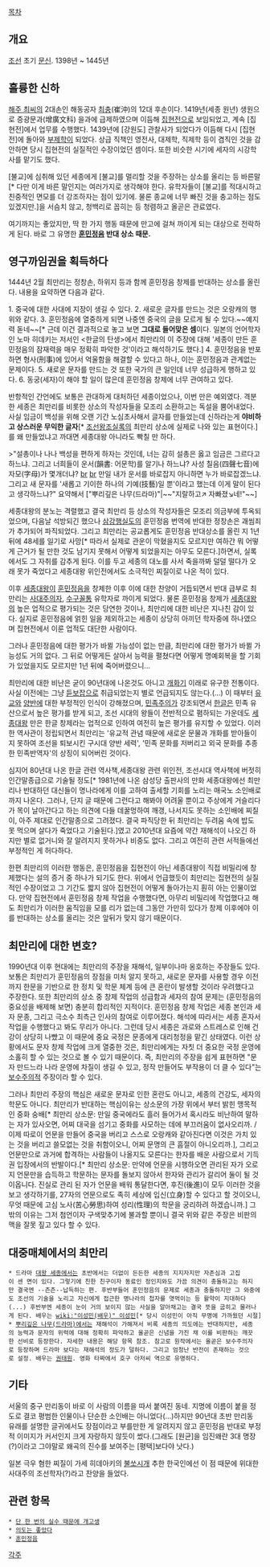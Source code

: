 [[목차]]

== 개요 ==
[[조선]] 초기 [[문신]]. 1398년 ~ 1445년

== 훌륭한 신하 ==
[[해주 최씨]]의 2대손인 해동공자 [[최충]](崔沖)의 12대 후손이다. 1419년(세종 원년) 생원으로 증광문과(增廣文科) 을과에 급제하였으며 이듬해 [[집현전]]으로 보임되었고, 계속 [집현전]에서 업무를 수행했다. 1439년에 [강원도] 관찰사가 되었다가 이듬해 다시 [집현전]에 돌아와 [[부제학]]이 되었다. 상급 직책인 영전사, 대제학, 직제학 등이 겸직인 것을 감안하면 당시 집현전의 실질적인 수장이었던 셈이다. 또한 비슷한 시기에 세자의 시강학사를 맡기도 했다.

[불교]에 심취해 있던 세종에게 [불교]를 멀리할 것을 주장하는 상소를 올리는 등 바른말[* 다만 이게 바른 말인지는 여러가지로 생각해야 한다. 유학자들이 [불교]를 적대시하고 친중적인 면모를 더 강조하자는 점이 있기에. 물론 종교에 너무 빠진 것을 충고하는 점도 있겠지만.]을 서슴치 않고, 청백리로 꼽히는 등 청렴하고 올곧은 관료였다. 

여기까지는 좋았지만, 딱 한 가지 행동 때문에 만고에 걸쳐 까이게 되는 대상으로 전락하게 된다. 바로 그 유명한 '''[[훈민정음]] 반대 상소 때문.'''

== 영구까임권을 획득하다 ==
1444년 2월 최만리는 정창손, 하위지 등과 함께 훈민정음 창제를 반대하는 상소를 올린다. 내용을 요약하면 다음과 같다.

1. 중국에 대한 사대에 지장이 생길 수 있다.
2. 새로운 글자를 만드는 것은 오랑캐의 행위와 같다.
3. 훈민정음에 열중하게 되면 나중엔 중국의 글을 모르게 될 수 있다.~~예지력 돋네~~[* 근데 이건 결과적으로 놓고 보면 '''그대로 들어맞은 셈'''이다. 일본의 언어학자인 노마 히데키는 저서인 <한글의 탄생>에서 최만리의 이 주장에 대해 '세종이 만든 훈민정음의 잠재력을 매우 정확히 파악한 것'이라고 해석하기도 했다.]
4. 훈민정음을 반포하면 형사(刑事)에 있어서 억울함을 해결할 수 있다고 하나, 이는 훈민정음과 관계없는 문제이다.
5. 새로운 문자를 만드는 것 또한 국가의 큰 일인데 너무 성급하게 행하고 있다.
6. 동궁(세자)이 해야 할 일이 많은데 훈민정음 창제에 너무 관여하고 있다.

반항적인 간언에도 보통은 관대하게 대처하던 세종이었으나, 이번 만은 예외였다. 격분한 세종은 최만리를 비롯한 상소의 작성자들을 모조리 소환하고는 독설을 뿜어내었다. 사실 임금이 백성을 위해 오랜 기간 노심초사해서 글자를 만들었는데 신하라는게 '''야비하고 상스러운 무익한 글자'''[* [[조선왕조실록]]의 최만리 상소에 실제로 나와 있는 표현이다.]를 왜 만들었냐고 까대면 세종대왕 아니라도 빡칠 만 하다.

>"설총이나 나나 백성을 편하게 하자는 것인데, 너는 감히 설총은 옳고 임금은 그르다고 하느냐. 그리고 너희들이 운서(韻書: 어문학)를 알기나 하느냐? 사성 칠음(四聲七音)에 자모(字母)가 몇개더냐? [[br]] [[br]] 만일 내가 운서를 바로잡지 아니하면 누가 바로잡겠느냐. 그리고 새 문자를 '새롭고 기이한 하나의 기예(技藝)일 뿐'이라고 했는데 이게 말이 된다고 생각하느냐?"
요약해서 ["뿌리깊은 나무(드라마)"|~~"지랄하고↗ 자빠졌↘네!"~~]

세종대왕의 분노는 격렬했고 결국 최만리 등 상소의 작성자들은 모조리 의금부에 투옥되었으며, 다음날 석방되긴 했으나 [[삼강행실도]]의 훈민정음 번역에 반대한 정창손은 괘씸죄가 추가되어 파직되었다. 그리고 최만리는 공교롭게도 훈민정음 반대상소를 올린 지 1년 뒤에 48세를 일기로 사망[* 따라서 실제로 관운이 막혔을지도 모르지만 여하간 뭐 어떻게 근거가 될 만한 것도 남기지 못해서 어떻게 되었을지는 아무도 모른다.]하면서, 실록에서도 그 자취를 감추게 된다. 이를 두고 세종의 대노를 사서 죽을까봐 덜덜 떨다가 오래 못가 죽었다고 세종대왕 위인전에서도 소극적인 찌질이로 나온 적이 있다.

이후 [[세종대왕]]이 [[훈민정음]]을 창제한 이후 이에 대한 찬양이 거듭되면서 반대 급부로 최만리는 [[사대주의]]자, [[수구꼴통]] 유학자로 까이게 되었다. 물론 훈민정음 창제가 [[세종대왕]]의 높은 업적으로 평가되는 것은 당연한 것이나, 최만리에 대한 비난은 지나친 감이 있다. 실지로 훈민정음에 얽힌 일을 제외하고는 세종이 상당히 아끼던 학자중에 하나였으며 집현전에서 이룬 업적도 대단한 사람이다.

그러나 훈민정음에 대한 평가가 바뀔 가능성이 없는 만큼, 최만리에 대한 평가가 바뀔 가능성도 거의 없다. 그 뒤로 어떻게든 살아서 능력을 펼쳤다면 어떻게 명예회복을 할 기회가 있었을지도 모르지만 1년 뒤에 죽어버렸으니...

최만리에 대한 비난은 굳이 90년대에 나온것도 아니고 [[개화기]] 이래로 유구한 전통이다. 사실 이전에는 그냥 [[듣보잡]]으로 취급되었는지 별로 언급되지도 않는다.(…) 이 때부터 [[유교]]와 [[양반]]에 대한 부정적인 인식이 강해졌으며, [[민족주의]]가 강조되면서 [[한글]]은 민족 유산으로서 높은 평가를 받게 되고, 조선 시대의 왕들이 전반적으로 폄하되는 가운데도 [[세종대왕]] 만은 한글 창제라는 업적으로 인하여 여전히 높은 평가를 유지할 수 있었다. 이러한 역사관이 정립되면서 최만리는 '유교적 관념 때문에 새로운 문물과 개화를 받아들이지 못하여 조선을 퇴보시킨 구시대 양반 세력', '민족 문화를 저버리고 외국 문화를 추종한 민족반역자'의 상징이 되어버린 것이다.

심지어 80년대 나온 한글 관련 역사책,세종대왕 관련 위인전, 조선시대 역사책에 버젓히 인간말종급으로 기술될 정도[* 1981년에 나온 삼성당 출판사의 만화 세종대왕에선 최만리나 반대하던 대신들이 명나라에게 이를 고하여 출세할 기회를 노리는 매국노 소인배로까지 나온다. 그러나, 단지 글 때문에 그런다고 해봐야 어려울 뿐이고 주상에게 거슬리다가 목이 날아간다고 하는 의견에 다들 데꿀멍하여 깨갱, 나서지도 못하는 소인배에 찌질이, 아주 제대로 인간말종으로 그려졌다. 결국 파직당한 뒤 최만리는 두려움 속에 밥도 못 먹으며 살다가 죽었다고 기술된다.]였고 2010년대 요즘에 약간 재해석이 나오긴 하지만 별로 없거니와 잘 알려지지 못하거나 비중도 없다. 그리고 여전히 관련 서적들에선 부정적인 게 허다하다.

한편 최만리의 이러한 행동은, 훈민정음을 집현전이 아닌 세종대왕이 직접 비밀리에 창제했다는 설의 증거 중 하나가 되기도 한다. 위에서 언급했듯이 최만리는 집현전의 실질적인 수장이었고 그 기간도 짧지 않아 집현전이 어떻게 돌아가는지 훤히 아는 인물이었다. 만약 집현전에서 훈민정음 창제 작업을 수행했다면, 아무리 비밀리에 작업했다고 해도 최만리가  이러한 움직임을 모를 리가 없는데 그동안 가만히 있다가 창제 이후에야 이를 반대하는 상소를 올리는 것은 앞뒤가 맞지 않기 때문이다. 

== 최만리에 대한 변호? ==
1990년대 이후 현대에는 최만리의 주장을 재해석, 일부이나마 옹호하는 주장들도 있다. 보통은 최만리가 훈민정음의 장점을 미처 알지 못하고, 새로운 문자를 사용할 경우 이전까지 한문을 기반으로 한 정치 및 학문 체계 등에 큰 혼란이 발생할 것이라 우려했다고 주장한다. 
또한 최만리의 상소 중 창제 작업의 성급함과 세자의 참여 문제는 (훈민정음의 중요성을 배제해 보면) 충분히 합리적인 지적이다. 훈민정음 창제 작업은 세종 본인과 세자 문종, 그리고 극소수 최측근 인사의 참여로 이루어졌다. 해석에 따라서는 세종 혼자서 작업을 수행했다고 봐도 무리가 아니다. 그런데 당시 세종은 과로와 스트레스로 인해 건강이 상당히 나빴고 이 때문에 중요 국정은 문종에게 대리청정을 맡긴 상태였다. 이런 상황에서도 문자 창제 작업에 크게 열중한 것은, 최만리에게는 자칫 더 중요한 국정 운영에 소홀히 할 수 있는 것으로 볼 수 있기 때문이다. 즉, 최만리의 주장을 쉽게 표현하면 "문자 만드느라 나라 운영에 차질이 생길 수 있고, 정작 만들어도 부작용이 더 클 수 있다"는 [[보수주의]]적 주장이라 할 수 있다.

그러나 최만리 주장의 핵심은 새로운 문자로 인한 혼란도 아니고, 세종의 건강도, 세자의 학문도 아니다. 최만리가 반대하는 핵심이유는 상소문의 가장 위에서 부터 밝힌 맹목적인 중화 숭배[* 최만리 상소문:  만일 중국에라도 흘러 들어가서 혹시라도 비난하여 말하는 자가 있사오면, 어찌 대국을 섬기고 중화를 사모하는 데에 부끄러움이 없사오리까. / 이제 따로이 언문을 만들어 중국을 버리고 스스로 오랑캐와 같아진다면 이것은 가치 있는 것을 버리고 쓸모없는 것을 취함이오니, 어찌 문명의 큰 흠절이 아니오리까.], 그리고 언문만으로 과거에 합격하는 사람들이 나올지도 모른다는 한자를 배운 사람으로서 기득권 입장에서의 반발이다.[* 최만리 상소문: 만약에 언문을 시행하오면 관리된 자가 오로지 언문만을 습득하고 학문하는 문자를 돌보지 않아서 한자와 관리가 갈리어 둘이 될 것이옵니다. 진실로 관리 된 자가 언문을 배워 통달한다면, 후진(後進)이 모두 이러한 것을 보고 생각하기를, 27자의 언문으로도 족히 세상에 입신(立身)할 수 있다고 할 것이오니, 무엇 때문에 고심 노사(苦心勞思)하여 성리(性理)의 학문을 궁리하려 하겠습니까.] 그 밖의 이유는 그저 첨언이자 구색맞추기에 불과할 뿐이니 결국 위와 같은 주장은 비판의 맥을 잘못 짚고 있다 할 수 있다. 

== 대중매체에서의 최만리 ==
 * 드라마 [[대왕 세종]]에서는 초반에서는 더없이 든든한 세종의 지지자지만 자존심과 고집이 센 면이 있다. 그렇기에 친한 친구이자 동료인 정인지와도 가끔 의견이 충돌하고는 하지만 결국엔 --츤츤--납득하는 편. 후반부들어 훈민정음의 문제로 세종과 충돌하지만 그 와중에도 조선의 기술을 노리고 자신에게 접근한 명나라의 첩자를 엿먹이는 등 활약이 지대하다(...) 후반부엔 세종이 눈이 거의 보이지 않는 사실을 알아채고는 결국 뜻을 굽히고 물러나게 된다. 배우는 [[wiki:"이성민(배우)" 이성민]][* 당시 이성민이 아직 무명에 가까웠던 시절]
 * [[뿌리깊은 나무(드라마)]]에서는 재해석이 가해져서 비록 세종의 의도에는 반대하지만, 세종의 능력과 문자의 위력에 대해 정확히 파악하고 올곧은 신념을 가진 채 이를 비판하는 깨끗한 선비로 등장한다. 자세한 내용은 해당 항목 참조. 참고로 원작에서는 올곧은 보수주의자로 등장하며 드라마 보다는 재해석의 정도가 덜하다. 그리고 엄청난 반전이 존재하는 것으로 설정. 배우는 [[권태원]]. 영화 타짜에서 호구 아저씨 역으로 유명하다.
== 기타 ==
서울의 중구 만리동이 바로 이 사람의 이름을 따서 붙여진 동네. 지명에 이름이 붙을 정도로 결코 평범한 인물이나 단순한 소인배는 아니었다(...)하지만 90년대 초반 만리동 유래를 설명한 글귀에서도 장점이라고 부를만한 게 알려지지 않고 훈민정음 반대로 부정적 이미지가 커서인지 크게 자랑하지 않듯이 썼다.(그래도 [원균]을 임진왜란 3대 명장(?)이라고 그야말로 왜곡의 진수를 보여주는 [평택]보다야 낫다.)

일본 극우 혐한 찌질이 가세 히데아키의 [[불쏘시개]] 추한 한국인에선 이 점 때문에 위대한 사대주의 조선학자(?)라고 찬양을 들었다.

== 관련 항목 ==
 * [[단 한 번의 실수 때문에 개고생]]
 * [[의도는 좋았다]]
 * [[훈민정음]]

[[각주]]
